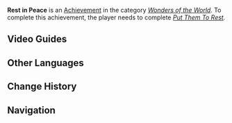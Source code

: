 {{Achievement Infobox
|title        = 
|id           = 81130
|order id     = 1122
|category     = Wonders of the World
|description  = End the wrath of 10 deceased samurai.
|requirements = Complete ''[[Put Them To Rest]].''
|primogems    = 5
|tracking     = 
|hidden       = 1
|topic        = 
|type         = Exploration
}}
'''Rest in Peace''' is an [[Achievement]] in the category ''[[Wonders of the World]]''. To complete this achievement, the player needs to complete ''[[Put Them To Rest]].''
<!--
==Trivia==
-->
==Video Guides==
{{EVT
|video1   = https://youtu.be/ozwYAEdXm-8
|caption1 = "Rest in Peace" Achievement Guide
}}

==Other Languages==
{{Other Languages
|en      = Rest in Peace
|zhs     = 「…腐肉朽处花争妍。」
|zhs_rm  = "...Fǔròu Xiǔ Chù Huā Zhēng Yán."
|zht     = 「…腐肉朽處花爭妍。」
|zht_rm  = "...Fǔròu Xiǔ Chù Huā Zhēng Yán."
|zh_tl   = "...Flowers Strive for Beauty Atop Rotten Flesh"
|ja      = 「…腐肉に咲きし花。」
|ja_rm   = "...Funiku ni Sakishi Hana."
|ja_tl   = "...A Flower Blooming in a Carrion."
|ko      = 「…썩은 육신에 피어난 꽃」
|ko_rm   = "...Sseogeun Yukssin-e Pieonan Kkot"
|ko_tl   = "...A Flower Blooming in a Rotten Body"
|es      = “... Flores en medio del fango”
|es_tl   = "... Flowers in the Middle of the Mud "
|fr      = Le cycle de la vie et de la mort
|fr_tl   = The Cycle of Life and Death
|ru      = Круг жизни и смерти
|ru_tl   = 
|th      = "...ดอกไม้งามตามเนื้อหนังที่ฟอนเฟะ"
|th_rm   = 
|th_tl   = 
|vi      = ...Muôn Hoa Đua Nở Nơi Mục Rữa.
|vi_tl   = 
|de      = Der Kreislauf von Leben und Tod
|de_tl   = The Cycle of Life and Death
|id      = Beristirahat Dalam Damai
|id_tl   = Rest in Peace
|pt      = O Ciclo da Vida e Morte
|pt_tl   = 
}}

==Change History==
{{Change History|2.0}}
<!--
==References==
{{Reflist}}
-->
==Navigation==
{{Achievement Navbox|Wonders of the World|Exploration}}